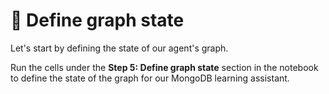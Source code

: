 # 👐 Define graph state

Let's start by defining the state of our agent's graph.

Run the cells under the **Step 5: Define graph state** section in the notebook to define the state of the graph for our MongoDB learning assistant.